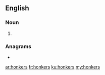 ==English==

===Noun===
{{head|en|noun plural form}}

# {{plural of|honker|lang=en}}

===Anagrams===
* {{l|en|Kherson}}

[[ar:honkers]]
[[fr:honkers]]
[[ku:honkers]]
[[my:honkers]]